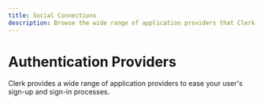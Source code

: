 ---
title: Social Connections
description: Browse the wide range of application providers that Clerk provides to ease your user's sign-up and sign-in processes.
---

# Authentication Providers

Clerk provides a wide range of application providers to ease your user's sign-up and sign-in processes.

<div className="container mx-auto my-4">
  <div className="grid grid-cols-1 gap-6 md:grid-cols-2">
    <AuthProvidersCards
      title="Facebook"
      description="Add Facebook as an authentication provider for your Clerk app."
      link="/docs/authentication/social-connections/facebook"
      cta="Learn more"
      hideArrow={true}
      icon="/docs/images/logos/auth_providers/facebook.svg"
    />
    <AuthProvidersCards
      title="Twitter"
      description="Add Twitter as an authentication provider for your Clerk app."
      link="/docs/authentication/social-connections/twitter"
      cta="Learn more"
      hideArrow={true}
      icon="/docs/images/logos/auth_providers/twitter.svg"
    />
    <AuthProvidersCards
      title="TikTok"
      description="Add TikTok as an authentication provider for your Clerk app."
      link="/docs/authentication/social-connections/tiktok"
      cta="Learn more"
      hideArrow={true}
      icon="/docs/images/logos/auth_providers/tiktok.svg"
    />
    <AuthProvidersCards
      title="Discord"
      description="Add Discord as an authentication provider for your Clerk app."
      link="/docs/authentication/social-connections/discord"
      cta="Learn more"
      hideArrow={true}
      icon="/docs/images/logos/auth_providers/discord.svg"
    />
    <AuthProvidersCards
      title="Twitch"
      description="Add Twitch as an authentication provider for your Clerk app."
      link="/docs/authentication/social-connections/twitch"
      cta="Learn more"
      hideArrow={true}
      icon="/docs/images/logos/auth_providers/twitch.svg"
    />
    <AuthProvidersCards
      title="GitHub"
      description="Add GitHub as an authentication provider for your Clerk app."
      link="/docs/authentication/social-connections/github"
      cta="Learn more"
      hideArrow={true}
      icon="/docs/images/logos/auth_providers/github.svg"
    />
    <AuthProvidersCards
      title="GitLab"
      description="Add GitLab as an authentication provider for your Clerk app."
      link="/docs/authentication/social-connections/gitlab"
      cta="Learn more"
      hideArrow={true}
      icon="/docs/images/logos/auth_providers/gitlab.svg"
    />
    <AuthProvidersCards
      title="LinkedIn"
      description="Add LinkedIn as an authentication provider for your Clerk app."
      link="/docs/authentication/social-connections/linkedin"
      cta="Learn more"
      hideArrow={true}
      icon="/docs/images/logos/auth_providers/linkedin.svg"
    />
    <AuthProvidersCards
      title="HubSpot"
      description="Add HubSpot as an authentication provider for your Clerk app."
      link="/docs/authentication/social-connections/hubspot"
      cta="Learn more"
      hideArrow={true}
      icon="/docs/images/logos/auth_providers/hubspot.svg"
    />
    <AuthProvidersCards
      title="Atlassian"
      description="Add Atlassian as an authentication provider for your Clerk app."
      link="/docs/authentication/social-connections/atlassian"
      cta="Learn more"
      hideArrow={true}
      icon="/docs/images/logos/auth_providers/atlassian.svg"
    />
    <AuthProvidersCards
      title="Bitbucket"
      description="Add Bitbucket as an authentication provider for your Clerk app."
      link="/docs/authentication/social-connections/bitbucket"
      cta="Learn more"
      hideArrow={true}
      icon="/docs/images/logos/auth_providers/bitbucket.svg"
    />
    <AuthProvidersCards
      title="Dropbox"
      description="Add Dropbox as an authentication provider for your Clerk app."
      link="/docs/authentication/social-connections/dropbox"
      cta="Learn more"
      hideArrow={true}
      icon="/docs/images/logos/auth_providers/dropbox.svg"
    />
    <AuthProvidersCards
      title="Microsoft"
      description="Add Microsoft as an authentication provider for your Clerk app."
      link="/docs/authentication/social-connections/microsoft"
      cta="Learn more"
      hideArrow={true}
      icon="/docs/images/logos/auth_providers/microsoft.svg"
    />
    <AuthProvidersCards
      title="Notion"
      description="Add Notion as an authentication provider for your Clerk app."
      link="/docs/authentication/social-connections/notion"
      cta="Learn more"
      hideArrow={true}
      icon="/docs/images/logos/auth_providers/notion.svg"
    />
    <AuthProvidersCards
      title="Apple"
      description="Add Apple as an authentication provider for your Clerk app."
      link="/docs/authentication/social-connections/apple"
      cta="Learn more"
      hideArrow={true}
      icon="/docs/images/logos/auth_providers/apple.svg"
    />
    <AuthProvidersCards
      title="LINE"
      description="Add LINE as an authentication provider for your Clerk app."
      link="/docs/authentication/social-connections/line"
      cta="Learn more"
      hideArrow={true}
      icon="/docs/images/logos/auth_providers/line.svg"
    />
    <AuthProvidersCards
      title="Coinbase"
      description="Add Coinbase as an authentication provider for your Clerk app."
      link="/docs/authentication/social-connections/coinbase"
      cta="Learn more"
      hideArrow={true}
      icon="/docs/images/logos/auth_providers/coinbase.svg"
    />
    <AuthProvidersCards
      title="Spotify"
      description="Add Spotify as an authentication provider for your Clerk app."
      link="/docs/authentication/social-connections/spotify"
      cta="Learn more"
      hideArrow={true}
      icon="/docs/images/logos/auth_providers/spotify.svg"
    />
    <AuthProvidersCards
      title="Box"
      description="Add Box as an authentication provider for your Clerk app."
      link="/docs/authentication/social-connections/box"
      cta="Learn more"
      hideArrow={true}
      icon="/docs/images/logos/auth_providers/box.svg"
      iconWidth="40"
    />
    <AuthProvidersCards
      title="Xero"
      description="Add Xero as an authentication provider for your Clerk app."
      link="/docs/authentication/social-connections/xero"
      cta="Learn more"
      hideArrow={true}
      icon="/docs/images/logos/auth_providers/xero.svg"
    />
    <AuthProvidersCards
      title="Slack"
      description="Add Slack as an authentication provider for your Clerk app."
      link="/docs/authentication/social-connections/slack"
      cta="Learn more"
      hideArrow={true}
      icon="/docs/images/logos/auth_providers/slack.svg"
    />
    <AuthProvidersCards
      title="Linear"
      description="Add Linear as an authentication provider for your Clerk app."
      link="/docs/authentication/social-connections/linear"
      cta="Learn more"
      hideArrow={true}
      icon="/docs/images/logos/auth_providers/linear.svg"
    />
  </div>
</div>
